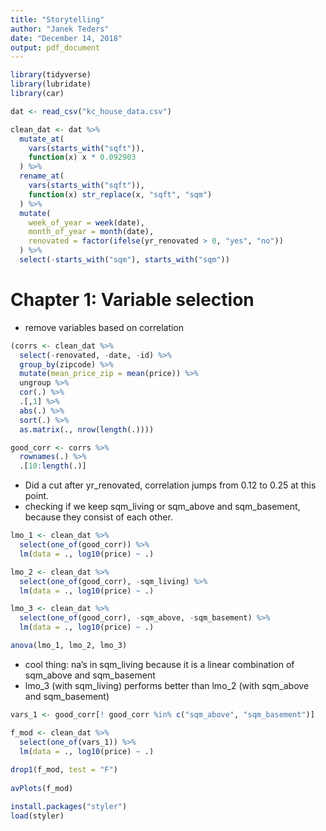 ```yaml
---
title: "Storytelling"
author: "Janek Teders"
date: "December 14, 2018"
output: pdf_document
---
```


```r
library(tidyverse)
library(lubridate)
library(car)

dat <- read_csv("kc_house_data.csv")

clean_dat <- dat %>%
  mutate_at(
    vars(starts_with("sqft")),
    function(x) x * 0.092903
  ) %>%
  rename_at(
    vars(starts_with("sqft")),
    function(x) str_replace(x, "sqft", "sqm")
  ) %>%
  mutate(
    week_of_year = week(date),
    month_of_year = month(date),
    renovated = factor(ifelse(yr_renovated > 0, "yes", "no"))
  ) %>%
  select(-starts_with("sqm"), starts_with("sqm"))
```

# Chapter 1: Variable selection

- remove variables based on correlation


```r
(corrs <- clean_dat %>%
  select(-renovated, -date, -id) %>%
  group_by(zipcode) %>%
  mutate(mean_price_zip = mean(price)) %>%
  ungroup %>%
  cor(.) %>%
  .[,1] %>%
  abs(.) %>%
  sort(.) %>%
  as.matrix(., nrow(length(.))))

good_corr <- corrs %>%
  rownames(.) %>%
  .[10:length(.)]
```

- Did a cut after yr_renovated, correlation jumps from 0.12 to 0.25 at this point.
- checking if we keep sqm_living or sqm_above and sqm_basement, because they consist of each other.

```r
lmo_1 <- clean_dat %>%
  select(one_of(good_corr)) %>%
  lm(data = ., log10(price) ~ .)

lmo_2 <- clean_dat %>%
  select(one_of(good_corr), -sqm_living) %>%
  lm(data = ., log10(price) ~ .)

lmo_3 <- clean_dat %>%
  select(one_of(good_corr), -sqm_above, -sqm_basement) %>%
  lm(data = ., log10(price) ~ .)

anova(lmo_1, lmo_2, lmo_3)
```

- cool thing: na's in sqm_living because it is a linear combination of sqm_above and sqm_basement
- lmo_3 (with sqm_living) performs better than lmo_2 (with sqm_above and sqm_basement)

```r
vars_1 <- good_corr[! good_corr %in% c("sqm_above", "sqm_basement")]
```
```r
f_mod <- clean_dat %>%
  select(one_of(vars_1)) %>%
  lm(data = ., log10(price) ~ .)
  
drop1(f_mod, test = "F")
  
avPlots(f_mod)
```

```r
install.packages("styler")
load(styler)
```















